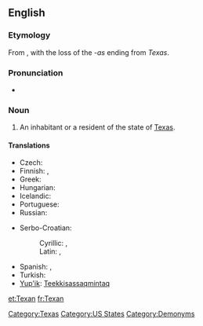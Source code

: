 ==English==

===Etymology===
From {{suffix|Texas|an}}, with the loss of the ''-as'' ending from ''Texas''.

===Pronunciation===
* {{IPA|/tɛksən/}}
*: {{rhymes|ɛksən}}

===Noun===
{{en-noun|Texans}}

# An inhabitant or a resident of the state of [[Texas]].

====Translations====
{{trans-top|an inhabitant or a resident of the state of Texas}}
* Czech: {{t|cs|Texasan|m}}
* Finnish: {{t-|fi|teksasilainen}}, {{t-|fi|texasilainen}}
* Greek: {{t|el|Τεξανός|m|tr=Texanós}}
* Hungarian: {{t|hu|texasi}}
* Icelandic: {{t-|is|Texasbúi|m}}
* Portuguese: {{t+|pt|texano|m}}
* Russian: {{t-|ru|техасец|m|tr=texásets}}
{{trans-mid}}
* Serbo-Croatian:
*: Cyrillic: {{t-|sh|Тексашанин|m|alt=Текса́шанин|sc=Cyrl}}, {{t|sr|Тексашанка|f|alt=Текса́ша̄нка|sc=Cyrl}}
*: Latin: {{t-|sh|Teksašanin|m|alt=Teksášanin}}, {{t|sr|Teksašanka|f|alt=Teksášānka}}
* Spanish: {{t-|es|texano|m}}, {{t|es|tejano|m}}
* Turkish: {{t|tr|Teksaslı}}
* [[Yup'ik]]: [[Teekkisassaqmintaq]]
{{trans-bottom}}

[[Category:Texas]]
[[Category:US States]]
[[Category:Demonyms]]

[[et:Texan]]
[[fr:Texan]]